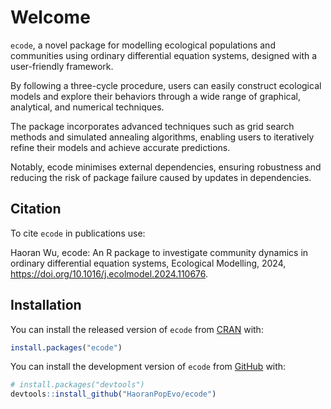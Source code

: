 # Welcome {-}

`ecode`, a novel package for modelling ecological populations and communities using ordinary differential equation systems, designed with a user-friendly framework. 

By following a three-cycle procedure, users can easily construct ecological models and explore their behaviors through a wide range of graphical, analytical, and numerical techniques. 

The package incorporates advanced techniques such as grid search methods and simulated annealing algorithms, enabling users to iteratively refine their models and achieve accurate predictions. 

Notably, ecode minimises external dependencies, ensuring robustness and reducing the risk of package failure caused by updates in dependencies. 

## Citation {-}

To cite `ecode` in publications use:

Haoran Wu,
ecode: An R package to investigate community dynamics in ordinary differential equation systems,
Ecological Modelling,
2024,
<https://doi.org/10.1016/j.ecolmodel.2024.110676>.


## Installation {-}

You can install the released version of `ecode` from
[CRAN](https://CRAN.R-project.org) with:

``` r
install.packages("ecode")
```

You can install the development version of `ecode` from
[GitHub](https://github.com/) with:

``` r
# install.packages("devtools")
devtools::install_github("HaoranPopEvo/ecode")
```

